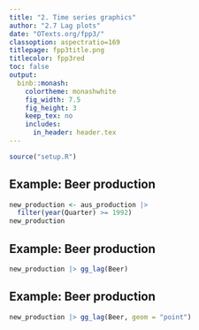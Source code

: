 ```yaml
---
title: "2. Time series graphics"
author: "2.7 Lag plots"
date: "OTexts.org/fpp3/"
classoption: aspectratio=169
titlepage: fpp3title.png
titlecolor: fpp3red
toc: false
output:
  binb::monash:
    colortheme: monashwhite
    fig_width: 7.5
    fig_height: 3
    keep_tex: no
    includes:
      in_header: header.tex
---
```


```r
source("setup.R")
```

## Example: Beer production
\fontsize{10}{10}\sf

```r
new_production <- aus_production |>
  filter(year(Quarter) >= 1992)
new_production
```

## Example: Beer production

```r
new_production |> gg_lag(Beer)
```

## Example: Beer production

```r
new_production |> gg_lag(Beer, geom = "point")
```

\only<2>{\begin{textblock}{5}(9,4)
\begin{block}{}
Each graph shows $y_t$ plotted against $y_{t-k}$ for
different values of $k$.
\end{block}
\end{textblock}}
